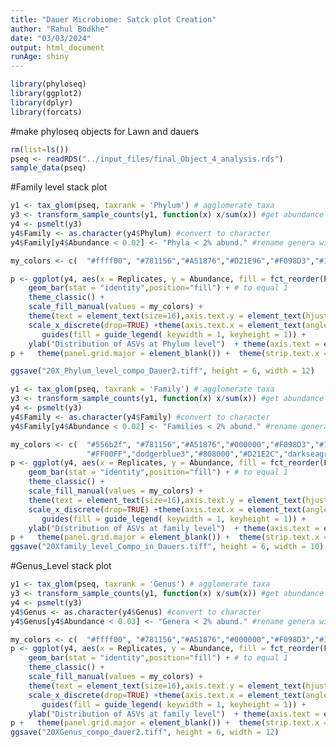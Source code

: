 ```yaml
---
title: "Dauer Microbiome: Satck plot Creation"
author: "Rahul Bodkhe"
date: "03/03/2024"
output: html_document
runAge: shiny
---
```


```r
library(phyloseq)
library(ggplot2)
library(dplyr)
library(forcats)
```
#make phyloseq objects for Lawn and dauers
```r
rm(list=ls())
pseq <- readRDS("../input_files/final_Object_4_analysis.rds")
sample_data(pseq)
```

#Family level stack plot
```r
y1 <- tax_glom(pseq, taxrank = 'Phylum') # agglomerate taxa
y3 <- transform_sample_counts(y1, function(x) x/sum(x)) #get abundance in %
y4 <- psmelt(y3) 
y4$Family <- as.character(y4$Phylum) #convert to character
y4$Family[y4$Abundance < 0.02] <- "Phyla < 2% abund." #rename genera with < 1% abundance
```

```r
my_colors <- c(  "#ffff00", "#781156","#A51876","#D21E96","#F098D3","#114578","#185EA5","#6CABEA","#6CEAEA","#98C4F0","#117878","#A0A0A0", "#D2D21E","#F7F7C5","#784511","#D2781E","#781122","#D21E2C","#EA6C81","darkblue","#556B2F","#008080","#800000","darkolivegreen1","#fb9a99","#FF00FF","dodgerblue3","#808000","darkgoldenrod1","darkseagreen","#000000","#c51b7d","#5F7FC7","steelblue","brown1", "#5F7FC7" )

p <- ggplot(y4, aes(x = Replicates, y = Abundance, fill = fct_reorder(Phylum, Abundance))) +
    geom_bar(stat = "identity",position="fill") + # to equal 1
    theme_classic() +
    scale_fill_manual(values = my_colors) +
    theme(text = element_text(size=16),axis.text.y = element_text(hjust=1)) +
    scale_x_discrete(drop=TRUE) +theme(axis.text.x = element_text(angle = 45, vjust = 1, hjust=1))+
       guides(fill = guide_legend( keywidth = 1, keyheight = 1)) +
    ylab("Distribution of ASVs at Phylum level")  + theme(axis.text = element_text(face="bold"))
p +   theme(panel.grid.major = element_blank()) +  theme(strip.text.x = element_text(size =12))   + facet_grid(cols= vars(Category2))

ggsave("20X_Phylum_level_compo_Dauer2.tiff", height = 6, width = 12)
```


```r
y1 <- tax_glom(pseq, taxrank = 'Family') # agglomerate taxa
y3 <- transform_sample_counts(y1, function(x) x/sum(x)) #get abundance in %
y4 <- psmelt(y3) 
y4$Family <- as.character(y4$Family) #convert to character
y4$Family[y4$Abundance < 0.02] <- "Families < 2% abund." #rename genera with < 1% abundance

```

```r
my_colors <- c(  "#556b2f", "#781156","#A51876","#000000","#F098D3","#114578","#185EA5","#6CABEA","#6CEAEA","#98C4F0","#008080","#A0A0A0", "#D2D21E","#F7F7C5","#784511","#D2781E","#781122","darkgoldenrod1","#EA6C81","darkblue","#000000","brown1","#800000","darkolivegreen1","#fb9a99",
                 "#FF00FF","dodgerblue3","#808000","#D21E2C","darkseagreen","#ffff00","#c51b7d","#5F7FC7","steelblue","#117878", "#5F7FC7" )
p <- ggplot(y4, aes(x = Replicates, y = Abundance, fill = fct_reorder(Family, Abundance))) +
    geom_bar(stat = "identity",position="fill") + # to equal 1
    theme_classic() +
    scale_fill_manual(values = my_colors) +
    theme(text = element_text(size=16),axis.text.y = element_text(hjust=1)) +
    scale_x_discrete(drop=TRUE) +theme(axis.text.x = element_text(angle = 45, vjust = 1, hjust=1))+
       guides(fill = guide_legend( keywidth = 1, keyheight = 1)) +
    ylab("Distribution of ASVs at family level")  + theme(axis.text = element_text(face="bold"))
p +   theme(panel.grid.major = element_blank()) +  theme(strip.text.x = element_text(size =12))   + facet_grid(cols= vars(Category2)) + guides(fill = guide_legend(ncol = 1))
ggsave("20Xfamily_level_Compo_in_Dauers.tiff", height = 6, width = 10)
```

#Genus_Level stack plot
```r
y1 <- tax_glom(pseq, taxrank = 'Genus') # agglomerate taxa
y3 <- transform_sample_counts(y1, function(x) x/sum(x)) #get abundance in %
y4 <- psmelt(y3) 
y4$Genus <- as.character(y4$Genus) #convert to character
y4$Genus[y4$Abundance < 0.03] <- "Genera < 2% abund." #rename genera with < 1% abundance

```

```r
my_colors <- c(  "#ffff00", "#781156","#A51876","#000000","#F098D3","#114578","#185EA5","#6CABEA","#6CEAEA","#98C4F0","#117878","#A0A0A0", "#D2D21E","#F7F7C5","#784511","#D2781E","#781122","#D21E2C","#EA6C81","darkblue","#556B2F","#008080","#800000","darkolivegreen1","#fb9a99","#FF00FF","dodgerblue3","#808000","darkgoldenrod1","darkseagreen","#000000","#c51b7d","#5F7FC7","steelblue","brown1", "#5F7FC7" )
p <- ggplot(y4, aes(x = Replicates, y = Abundance, fill = fct_reorder(Family, Abundance))) +
    geom_bar(stat = "identity",position="fill") + # to equal 1
    theme_classic() +
    scale_fill_manual(values = my_colors) +
    theme(text = element_text(size=16),axis.text.y = element_text(hjust=1)) +
    scale_x_discrete(drop=TRUE) +theme(axis.text.x = element_text(angle = 45, vjust = 1, hjust=1))+
       guides(fill = guide_legend( keywidth = 1, keyheight = 1)) +
    ylab("Distribution of ASVs at family level")  + theme(axis.text = element_text(face="bold"))
p +   theme(panel.grid.major = element_blank()) +  theme(strip.text.x = element_text(size =12))   + facet_grid(cols= vars(Category2))
ggsave("20XGenus_compo_dauer2.tiff", height = 6, width = 12)
```